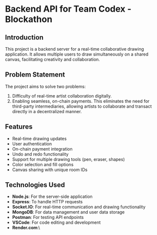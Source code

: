 # Backend API for Team Codex - Blockathon

## Introduction
This project is a backend server for a real-time collaborative drawing application. It allows multiple users to draw simultaneously on a shared canvas, facilitating creativity and collaboration.

## Problem Statement
The project aims to solve two problems: 
1. Difficulty of real-time artist collaboration digitally. 
2. Enabling seamless, on-chain payments. This eliminates the need for third-party intermediaries, allowing artists to collaborate and transact directly in a decentralized manner.

## Features
- Real-time drawing updates
- User authentication
- On-chain payment integration
- Undo and redo functionality
- Support for multiple drawing tools (pen, eraser, shapes)
- Color selection and fill options
- Canvas sharing with unique room IDs

## Technologies Used
- **Node.js**: For the server-side application
- **Express**: To handle HTTP requests
- **Socket.IO**: For real-time communication and drawing functionality
- **MongoDB**: For data management and user data storage
- **Postman**: For testing API endpoints
- **VSCode**: For code editing and development
- **Render.com**:\




